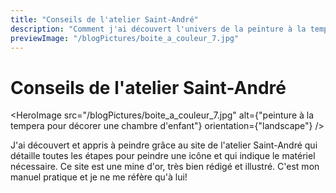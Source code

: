 ```yaml
---
title: "Conseils de l'atelier Saint-André"
description: "Comment j'ai découvert l'univers de la peinture à la tempera"
previewImage: "/blogPictures/boite_a_couleur_7.jpg"
---
```


# Conseils de l'atelier Saint-André

<HeroImage
  src="/blogPictures/boite_a_couleur_7.jpg"
  alt={"peinture à la tempera pour décorer une chambre d'enfant"}
  orientation={"landscape"}
/>

J'ai découvert et appris à peindre grâce au site de l'atelier Saint-André qui détaille toutes les étapes pour peindre une icône et qui indique le matériel nécessaire. Ce site est une mine d'or, très bien rédigé et illustré. C'est mon manuel pratique et je ne me réfère qu'à lui!

